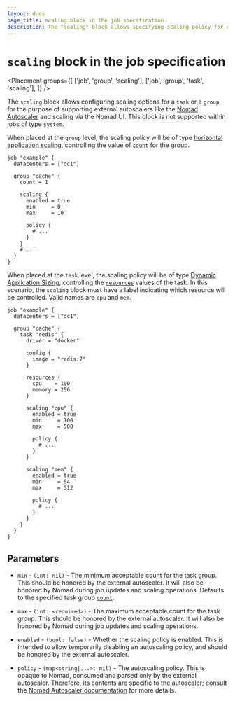 ```yaml
---
layout: docs
page_title: scaling block in the job specification
description: The "scaling" block allows specifying scaling policy for a task group
---
```


# `scaling` block in the job specification

<Placement
  groups={[
    ['job', 'group', 'scaling'],
    ['job', 'group', 'task', 'scaling'],
  ]}
/>

The `scaling` block allows configuring scaling options for a `task` or a
`group`, for the purpose of supporting external autoscalers like the
[Nomad Autoscaler](https://github.com/hashicorp/nomad-autoscaler) and scaling
via the Nomad UI. This block is not supported within jobs of type `system`.

When placed at the `group` level, the scaling policy will be of type
[horizontal application scaling][horizontal_app_scaling], controlling the value
of [`count`][] for the group.

```hcl
job "example" {
  datacenters = ["dc1"]

  group "cache" {
    count = 1

    scaling {
      enabled = true
      min     = 0
      max     = 10

      policy {
        # ...
      }
    }
    # ...
  }
}
```

When placed at the `task` level, the scaling policy will be of type
[Dynamic Application Sizing][das], controlling the [`resources`][] values of
the task. In this scenario, the `scaling` block must have a label indicating
which resource will be controlled. Valid names are `cpu` and `mem`.

```hcl
job "example" {
  datacenters = ["dc1"]

  group "cache" {
    task "redis" {
      driver = "docker"

      config {
        image = "redis:7"
      }

      resources {
        cpu    = 100
        memory = 256
      }

      scaling "cpu" {
        enabled = true
        min     = 100
        max     = 500

        policy {
          # ...
        }
      }

      scaling "mem" {
        enabled = true
        min     = 64
        max     = 512

        policy {
          # ...
        }
      }
    }
  }
}
```

## Parameters

- `min` - <code>(int: nil)</code> - The minimum acceptable count for the task group.
  This should be honored by the external autoscaler. It will also be honored by Nomad
  during job updates and scaling operations. Defaults to the specified task group [`count`][].

- `max` - <code>(int: &lt;required&gt;)</code> - The maximum acceptable count for the task group.
  This should be honored by the external autoscaler. It will also be honored by Nomad
  during job updates and scaling operations.

- `enabled` - <code>(bool: false)</code> - Whether the scaling policy is enabled.
  This is intended to allow temporarily disabling an autoscaling policy, and should be
  honored by the external autoscaler.

- `policy` - <code>(map<string|...>: nil)</code> - The autoscaling policy. This is
  opaque to Nomad, consumed and parsed only by the external autoscaler. Therefore,
  its contents are specific to the autoscaler; consult the
  [Nomad Autoscaler documentation][autoscaling_policy] for more details.

[autoscaling_policy]: /nomad/tools/autoscaling/policy
[`count`]: /nomad/docs/job-specification/group#count 'Nomad Task Group specification'
[`resources`]: /nomad/docs/job-specification/task#resources 'Nomad Task specification'
[das]: /nomad/tools/autoscaling#dynamic-application-sizing
[horizontal_app_scaling]: /nomad/tools/autoscaling#horizontal-application-autoscaling
